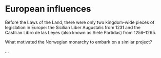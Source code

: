 # European influences

Before the Laws of the Land, there were only two kingdom-wide pieces of legislation in Europe: the Sicilian Liber Augustalis from 1231 and the Castilian Libro de las Leyes (also known as Siete Partidas) from 1256–1265.

What motivated the Norwegian monarchy to embark on a similar project?


...
<Work id="ubb-ms-0791-b" />

